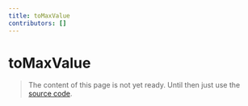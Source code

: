 ```yaml
---
title: toMaxValue
contributors: []
---
```


# toMaxValue

> The content of this page is not yet ready. Until then just use the [source code](https://github.com/fabian-hiller/valibot/blob/main/library/src/transformations/toMaxValue/toMaxValue.ts).

